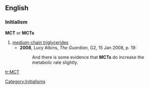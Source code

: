 ==English==
===Initialism===
'''MCT''' or '''MCTs'''

# [[medium-chain triglycerides]]
#*'''2008''', Lucy Atkins, ''The Guardian'', G2, 15 Jan 2008, p. 19:
#*:And there is some evidence that '''MCTs''' do increase the metabolic rate slightly.

[[Category:Initialisms]]

[[tr:MCT]]